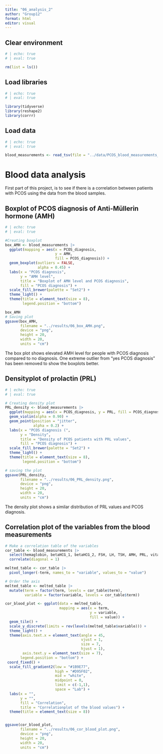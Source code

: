 ```yaml
---
title: "06_analysis_2"
author: "Group12"
format: html
editor: visual
---
```


## Clear environment

```r
# | echo: true 
# | eval: true 

rm(list = ls())
```

## Load libraries

```r
# | echo: true 
# | eval: true

library(tidyverse)
library(reshape2)
library(corrr)
```

## Load data

```r
# | echo: true 
# | eval: true  

blood_measurements <- read_tsv(file = "../data/PCOS_blood_measurements_aug.tsv") 
```

# Blood data analysis

First part of this project, is to see if there is a correlation between patients with PCOS using the data from the blood samples.

## Boxplot of PCOS diagnosis of Anti-Müllerin hormone (AMH)

```r
# | echo: true 
# | eval: true 

#Creating boxplot 
box_AMH <- blood_measurements |> 
  ggplot(mapping = aes(x = PCOS_diagnosis,
                       y = AMH,
                       fill = PCOS_diagnosis)) + 
  geom_boxplot(outliers = FALSE,
               alpha = 0.45) +
  labs(x = "PCOS diagnosis", 
       y = "AMH level",
       title = "Boxplot of AMH level and PCOS diagnosis",
       fill = "PCOS diagnosis") +
  scale_fill_brewer(palette = "Set2") +
  theme_light() +
  theme(title = element_text(size = 8),
        legend.position = "bottom")

box_AMH
# Saving plot
ggsave(box_AMH,
       filename = "../results/06_box_AMH.png",
       device = "png",
       height = 20,
       width = 20,
       units = "cm")
```

The box plot shows elevated AMH level for people with PCOS diagnosis compared to no diagnosis. One extreme outlier from "yes PCOS diagnosis" has been removed to show the boxplots better.

## Densityplot of prolactin (PRL)

```r
# | echo: true 
# | eval: true  

# Creating density plot
PRL_density <- blood_measurements |> 
  ggplot(mapping = aes(x = PCOS_diagnosis, y = PRL, fill = PCOS_diagnosis)) + 
  geom_violin(alpha = 0.90) +
  geom_point(position = "jitter",
             alpha = 0.2) +
  labs(x = "PCOS diagnosis (", 
       y = "Density",
       title = "Density of PCOS patients with PRL values",
       fill = "PCOS diagnosis") +
  scale_fill_brewer(palette = "Set2") +
  theme_light() +
  theme(title = element_text(size = 8),
        legend.position = "bottom")

# saving the plot
ggsave(PRL_density,
       filename = "../results/06_PRL_density.png",
       device = "png",
       height = 20,
       width = 20,
       units = "cm")
```

The density plot shows a similar distribution of PRL values and PCOS diagnosis.

## Correlation plot of the variables from the blood measurements

```r
# Make a correlation table of the variables
cor_table <- blood_measurements |>  
  select(hemaglobin, betaHCG_1, betaHCG_2, FSH, LH, TSH, AMH, PRL, vitaminD3, PRG, RBS) |> 
  correlate(diagonal = 1)

melted_table <- cor_table |> 
  pivot_longer(-term, names_to = "variable", values_to = "value")

# Order the axis
melted_table <- melted_table |> 
  mutate(term = factor(term, levels = cor_table$term),
         variable = factor(variable, levels = cor_table$term))

cor_blood_plot <- ggplot(data = melted_table, 
                         mapping = aes(x = term, 
                                       y = variable, 
                                       fill = value)) + 
  geom_tile() +
  scale_y_discrete(limits = rev(levels(melted_table$variable))) +
  theme_light() + 
  theme(axis.text.x = element_text(angle = 45, 
                                   vjust = 1, 
                                   size = 7, 
                                   hjust = 1),
        axis.text.y = element_text(size = 7),
       legend.position = "bottom") +
 coord_fixed() +
  scale_fill_gradient2(low = "#1B9E77", 
                       high = "#D95F02", 
                       mid = "white", 
                       midpoint = 0, 
                       limit = c(-1,1), 
                       space = "Lab") +
  labs(x = "", 
       y = "", 
       fill = "Correlation",
       title = "Correlationplot of the blood values") +
  theme(title = element_text(size = 8))


ggsave(cor_blood_plot,
       filename = "../results/06_cor_blood_plot.png",
       device = "png",
       height = 20,
       width = 20,
       units = "cm")
```

